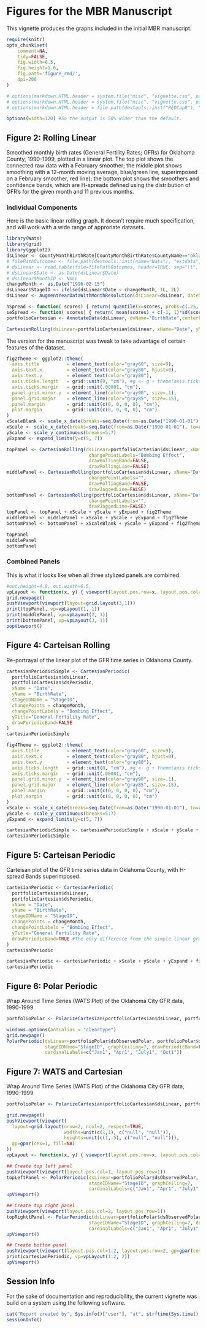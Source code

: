 <!--
%\VignetteEngine{knitr::knitr}
%\VignetteIndexEntry{Figures for the MBR Manuscript}
-->

# Figures for the MBR Manuscript
This vignette produces the graphs included in the initial MBR manuscript.

```r
require(knitr)
opts_chunk$set(
    comment=NA, 
    tidy=FALSE,
    fig.width=6.5, 
    fig.height=1.6,
    fig.path='figure_rmd/',
    dpi=200
)

# options(markdown.HTML.header = system.file("misc", "vignette.css", package = "knitr"))
# options(markdown.HTML.header = system.file("misc", "vignette.css", package = "REDCapR"))
# options(markdown.HTML.header = file.path(devtools::inst("REDCapR"), "misc", "vignette.css"))

options(width=120) #So the output is 50% wider than the default.
```

## Figure 2: Rolling Linear
Smoothed monthly birth rates (General Fertility Rates; GFRs) for Oklahoma County, 1990-1999, plotted in a linear plot.  The top plot shows the connected raw data with a February smoother; the middle plot shows smoothing with a 12-month moving average, blue/green line, superimposed on a February smoother, red line); the bottom plot shows the smoothers and confidence bands, which are H-spreads defined using the distribution of GFR's for the given month and 11 previous months.

### Individual Components
Here is the basic linear rolling graph.  It doesn't require much specification, and will work with a wide range of approriate datasets.

```r
library(Wats)
library(grid)
library(ggplot2) 
dsLinear <- CountyMonthBirthRate[CountyMonthBirthRate$CountyName=="oklahoma", ]
# filePathOutcomes <- file.path(devtools::inst(name="Wats"), "extdata", "BirthRatesOk.txt")
# dsLinear <- read.table(file=filePathOutcomes, header=TRUE, sep="\t", stringsAsFactors=F)
# dsLinear$Date <- as.Date(dsLinear$Date) 
# dsLinear$MonthID <- NULL
changeMonth <- as.Date("1996-02-15")
dsLinear$StageID <- ifelse(dsLinear$Date < changeMonth, 1L, 2L)
dsLinear <- AugmentYearDataWithMonthResolution(dsLinear=dsLinear, dateName="Date")

hSpread <- function( scores) { return( quantile(x=scores, probs=c(.25, .75)) ) }
seSpread <- function( scores) { return( mean(scores) + c(-1, 1)*sd(scores)/(length(scores)-1) ) }
portfolioCartesian <- AnnotateData(dsLinear, dvName="BirthRate",centerFunction=median, spreadFunction=seSpread)

CartesianRolling(dsLinear=portfolioCartesian$dsLinear, xName="Date", yName="BirthRate", stageIDName="StageID", changePoints=changeMonth, changePointLabels="Bombing Effect")
```

The version for the manuscript was tweak to take advantage of certain features of the dataset.

```r
fig2Theme <- ggplot2::theme(
  axis.title          = element_text(color="gray60", size=9),
  axis.text.x         = element_text(color="gray80", hjust=0),
  axis.text.y         = element_text(color="gray80"),
  axis.ticks.length   = grid::unit(0, "cm"), #g <- g + theme(axis.ticks=element_blank())
  axis.ticks.margin   = grid::unit(.00001, "cm"),
  panel.grid.minor.y  = element_line(color="gray90", size=.1),
  panel.grid.major    = element_line(color="gray85", size=.15),
  panel.margin        = grid::unit(c(0, 0, 0, 0), "cm"),
  plot.margin         = grid::unit(c(0, 0, 0, 0), "cm")
)
xScaleBlank <- scale_x_date(breaks=seq.Date(from=as.Date("1990-01-01"), to=as.Date("1999-01-01"), by="years"), labels=NULL)
xScale <- scale_x_date(breaks=seq.Date(from=as.Date("1990-01-01"), to=as.Date("1999-01-01"), by="years"), labels=scales::date_format("%Y"))
yScale <- scale_y_continuous(breaks=5:7)
yExpand <- expand_limits(y=c(5, 7))

topPanel <- CartesianRolling(dsLinear=portfolioCartesian$dsLinear, xName="Date", yName="BirthRate", stageIDName="StageID", changePoints=changeMonth, yTitle="General Fertility Rate", 
                              changePointLabels="Bombing Effect", 
                              drawRollingBand=FALSE, 
                              drawRollingLine=FALSE)
middlePanel <- CartesianRolling(portfolioCartesian$dsLinear, xName="Date", yName="BirthRate", stageIDName="StageID", changePoints=changeMonth, yTitle="General Fertility Rate",
                              changePointLabels="", 
                              drawRollingBand=FALSE, 
                              drawJaggedLine=FALSE)
bottomPanel <- CartesianRolling(portfolioCartesian$dsLinear, xName="Date", yName="BirthRate", stageIDName="StageID", changePoints=changeMonth, yTitle="General Fertility Rate", 
                              changePointLabels="", 
                              drawJaggedLine=FALSE)
topPanel <- topPanel + xScale + yScale + yExpand + fig2Theme 
middlePanel <- middlePanel + xScale + yScale + yExpand + fig2Theme
bottomPanel <- bottomPanel + xScaleBlank + yScale + yExpand + fig2Theme

topPanel
middlePanel
bottomPanel
```

### Combined Panels
This is what it looks like when all three stylized panels are combined.

```r
#out.height=4.8, out.width=6.5,
vpLayout <- function(x, y) { viewport(layout.pos.row=x, layout.pos.col=y) }
grid.newpage()
pushViewport(viewport(layout=grid.layout(3,1)))
print(topPanel, vp=vpLayout(1, 1))
print(middlePanel, vp=vpLayout(2, 1))
print(bottomPanel, vp=vpLayout(3, 1))
popViewport()
```


## Figure 4: Carteisan Rolling
Re-portrayal of the linear plot of the GFR time series in Oklahoma County.

```r
cartesianPeriodicSimple <- CartesianPeriodic(
  portfolioCartesian$dsLinear, 
  portfolioCartesian$dsPeriodic, 
  xName = "Date", 
  yName = "BirthRate",
  stageIDName = "StageID", 
  changePoints = changeMonth, 
  changePointLabels = "Bombing Effect",
  yTitle="General Fertility Rate",
  drawPeriodicBand=FALSE
)
cartesianPeriodicSimple
```

```r
fig4Theme <- ggplot2::theme(
  axis.title          = element_text(color="gray60", size=9),
  axis.text.x         = element_text(color="gray80", hjust=0),
  axis.text.y         = element_text(color="gray80"),
  axis.ticks.length   = grid::unit(0, "cm"), #g <- g + theme(axis.ticks=element_blank())
  axis.ticks.margin   = grid::unit(.00001, "cm"),
  panel.grid.minor.y  = element_line(color="gray90", size=.1),
  panel.grid.major    = element_line(color="gray85", size=.15),
  panel.margin        = grid::unit(c(0, 0, 0, 0), "cm"),
  plot.margin         = grid::unit(c(0, 0, 0, 0), "cm")
)
xScale <- scale_x_date(breaks=seq.Date(from=as.Date("1990-01-01"), to=as.Date("1999-01-01"), by="years"), labels=scales::date_format("%Y"))
yScale <- scale_y_continuous(breaks=5:7)
yExpand <- expand_limits(y=c(5, 7))

cartesianPeriodicSimple <- cartesianPeriodicSimple + xScale + yScale + yExpand + fig4Theme
cartesianPeriodicSimple
```

## Figure 5: Carteisan Periodic 
Carteisan plot of the GFR time series data in Oklahoma County, with H-spread Bands superimposed.

```r
cartesianPeriodic <- CartesianPeriodic(
  portfolioCartesian$dsLinear, 
  portfolioCartesian$dsPeriodic, 
  xName = "Date", 
  yName = "BirthRate",
  stageIDName = "StageID", 
  changePoints = changeMonth, 
  changePointLabels = "Bombing Effect",
  yTitle="General Fertility Rate",
  drawPeriodicBand=TRUE #The only difference from the simple linear graph above
)
cartesianPeriodic
```
```r
cartesianPeriodic <- cartesianPeriodic + xScale + yScale + yExpand + fig4Theme
cartesianPeriodic
```

## Figure 6: Polar Periodic
Wrap Around Time Series (WATS Plot) of the Oklahoma City GFR data, 1990-1999

```r
portfolioPolar <- PolarizeCartesian(portfolioCartesian$dsLinear, portfolioCartesian$dsStageCycle, yName="BirthRate", stageIDName="StageID", plottedPointCountPerCycle=7200)

windows.options(antialias = "cleartype")
grid.newpage()
PolarPeriodic(dsLinear=portfolioPolar$dsObservedPolar, portfolioPolar$dsStageCyclePolar, yName="Radius", 
              stageIDName="StageID", graphCeiling=7, drawPeriodicBand=F,
              cardinalLabels=c("Jan1", "Apr1", "July1", "Oct1"))

```
## Figure 7: WATS and Cartesian
Wrap Around Time Series (WATS Plot) of the Oklahoma City GFR data, 1990-1999

```r
portfolioPolar <- PolarizeCartesian(portfolioCartesian$dsLinear, portfolioCartesian$dsStageCycle, yName="BirthRate", stageIDName="StageID", plottedPointCountPerCycle=7200)

grid.newpage()
pushViewport(viewport(
  layout=grid.layout(nrow=2, ncol=2, respect=TRUE, 
                     widths=unit(c(1,1), c("null", "null")), 
                     heights=unit(c(1,.5), c("null", "null"))), 
  gp=gpar(cex=1, fill=NA)
))
vpLayout <- function(x, y) { viewport(layout.pos.row=x, layout.pos.col=y) }

## Create top left panel
pushViewport(viewport(layout.pos.col=1, layout.pos.row=1))
topLeftPanel <- PolarPeriodic(dsLinear=portfolioPolar$dsObservedPolar, portfolioPolar$dsStageCyclePolar, yName="Radius", 
                              stageIDName="StageID", graphCeiling=7, 
                              cardinalLabels=c("Jan1", "Apr1", "July1", "Oct1"))
upViewport()

## Create top right panel
pushViewport(viewport(layout.pos.col=2, layout.pos.row=1))
topRighttPanel <- PolarPeriodic(dsLinear=portfolioPolar$dsObservedPolar, portfolioPolar$dsStageCyclePolar, yName="Radius", 
                              stageIDName="StageID", graphCeiling=7, drawObservedLine=F,
                              cardinalLabels=c("Jan1", "Apr1", "July1", "Oct1"), originLabel=NULL)
upViewport()

## Create bottom panel
pushViewport(viewport(layout.pos.col=1:2, layout.pos.row=2, gp=gpar(cex=1)))
print(cartesianPeriodic, vp=vpLayout(1:2, 2))
upViewport()
```
## Session Info
For the sake of documentation and reproducibility, the current vignette was build on a system using the following software.

```r
cat("Report created by", Sys.info()["user"], "at", strftime(Sys.time(), "%c, %z"))
sessionInfo()
```